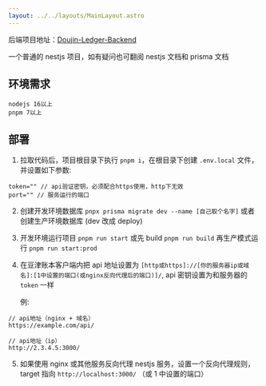 ```yaml
---
layout: ../../layouts/MainLayout.astro
---
```


后端项目地址：<a href="https://github.com/MinatoHikari/Doujin-Ledger-Backend" target="_blancket">Doujin-Ledger-Backend</a>

一个普通的 nestjs 项目，如有疑问也可翻阅 nestjs 文档和 prisma 文档

## 环境需求

```
nodejs 16以上
pnpm 7以上
```

## 部署

1. 拉取代码后，项目根目录下执行 `pnpm i`，在根目录下创建 `.env.local` 文件，并设置如下参数:

```
token="" // api验证密钥，必须配合https使用，http下无效
port="" // 服务运行的端口

```

2. 创建开发环境数据库 `pnpx prisma migrate dev --name [自己取个名字]` 或者创建生产环境数据库 (dev 改成 deploy)
3. 开发环境运行项目 `pnpm run start`
   或先 build `pnpm run build` 再生产模式运行 `pnpm run start:prod`
4. 在豆津账本客户端内把 api 地址设置为 `[http或https]://[你的服务器ip或域名]:[1中设置的端口(或nginx反向代理后的端口)]/`, api 密钥设置为和服务器的 `token` 一样

   例:

```
// api地址（nginx + 域名）
https://example.com/api/

// api地址（ip）
http://2.3.4.5:3000/
```

5. 如果使用 nginx 或其他服务反向代理 nestjs 服务，设置一个反向代理规则，target 指向 `http://localhost:3000/` （或 1 中设置的端口）
